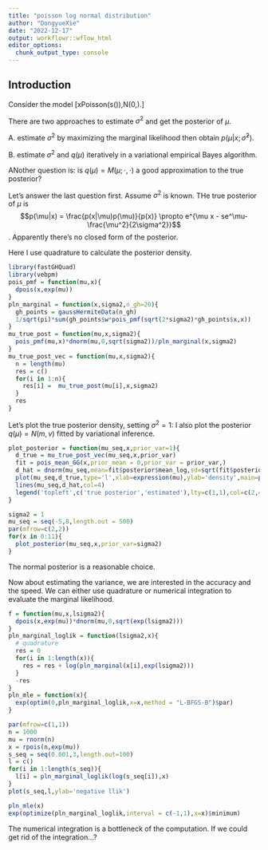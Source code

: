```yaml
---
title: "poisson log normal distribution"
author: "DongyueXie"
date: "2022-12-17"
output: workflowr::wflow_html
editor_options:
  chunk_output_type: console
---
```


## Introduction

Consider the model 
\[x\sim Poisson(s\exp(\mu)),\mu\sim N(0,\sigma2).\]

There are two approaches to estimate $\sigma^2$ and get the posterior of $\mu$.

A. estimate $\sigma^2$ by maximizing the marginal likelihood then obtain $p(\mu|x;\hat\sigma^2)$.

B. estimate $\sigma^2$ and $q(\mu)$ iteratively in a variational empirical Bayes algorithm.

ANother question is: is $q(\mu)=M(\mu;\cdot,\cdot)$ a good approximation to the true posterior?

Let's answer the last question first. Assume $\sigma^2$ is known. THe true posterior of $\mu$ is 
$$p(\mu|x) = \frac{p(x|\mu)p(\mu)}{p(x)} \propto e^{\mu x - se^\mu-\frac{\mu^2}{2\sigma^2}}$$. Apparently there's no closed form of the posterior.

Here I use quadrature to calculate the posterior density. 

```r
library(fastGHQuad)
library(vebpm)
pois_pmf = function(mu,x){
  dpois(x,exp(mu))
}
pln_marginal = function(x,sigma2,n_gh=20){
  gh_points = gaussHermiteData(n_gh)
  1/sqrt(pi)*sum(gh_points$w*pois_pmf(sqrt(2*sigma2)*gh_points$x,x))
}
mu_true_post = function(mu,x,sigma2){
  pois_pmf(mu,x)*dnorm(mu,0,sqrt(sigma2))/pln_marginal(x,sigma2)
}
mu_true_post_vec = function(mu,x,sigma2){
  n = length(mu)
  res = c()
  for(i in 1:n){
    res[i] =  mu_true_post(mu[i],x,sigma2)
  }
  res
}
```

Let's plot the true posterior density, setting $\sigma^2=1$: I also plot the posterior $q(\mu) = N(m,v)$ fitted by variational inference.

```r
plot_posterior = function(mu_seq,x,prior_var=1){
  d_true = mu_true_post_vec(mu_seq,x,prior_var)
  fit = pois_mean_GG(x,prior_mean = 0,prior_var = prior_var,)
  d_hat = dnorm(mu_seq,mean=fit$posterior$mean_log,sd=sqrt(fit$posterior$var_log))
  plot(mu_seq,d_true,type='l',xlab=expression(mu),ylab='density',main=paste('prior N(0,',prior_var,'), x = ',x,sep=''),col=2,ylim=range(c(d_true,d_hat)))
  lines(mu_seq,d_hat,col=4)
  legend('topleft',c('true posterior','estimated'),lty=c(1,1),col=c(2,4))
}
```

```r
sigma2 = 1
mu_seq = seq(-5,8,length.out = 500)
par(mfrow=c(2,2))
for(x in 0:11){
  plot_posterior(mu_seq,x,prior_var=sigma2)
}
```

The normal posterior is a reasonable choice.

Now about estimating the variance, we are interested in the accuracy and the speed. We can either use quadrature or numerical integration to evaluate the marginal likelihood.

```r
f = function(mu,x,lsigma2){
  dpois(x,exp(mu))*dnorm(mu,0,sqrt(exp(lsigma2)))
}
pln_marginal_loglik = function(lsigma2,x){
  # quadrature
  res = 0
  for(i in 1:length(x)){
    res = res + log(pln_marginal(x[i],exp(lsigma2)))
  }
  -res
}
pln_mle = function(x){
  exp(optim(0,pln_marginal_loglik,x=x,method = "L-BFGS-B")$par)
}
```

```r
par(mfrow=c(1,1))
n = 1000
mu = rnorm(n)
x = rpois(n,exp(mu))
s_seq = seq(0.001,3,length.out=100)
l = c()
for(i in 1:length(s_seq)){
  l[i] = pln_marginal_loglik(log(s_seq[i]),x)
}
plot(s_seq,l,ylab='negative llik')

pln_mle(x)
exp(optimize(pln_marginal_loglik,interval = c(-1,1),x=x)$minimum)
```

The numerical integration is a bottleneck of the computation. If we could get rid of the integration...?



